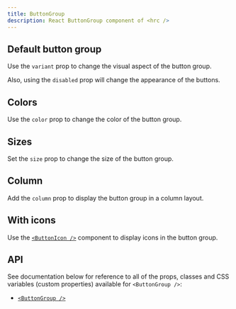 ```yaml
---
title: ButtonGroup
description: React ButtonGroup component of <hrc />
---
```



## Default button group

Use the `variant` prop to change the visual aspect of the button group.

Also, using the `disabled` prop will change the appearance of the buttons.

<Demo layout="grid" className="responsive-group">
  <Demos.ButtonGroupDefault />
</Demo>

<SourceCode code={defaultCode} title="button-group-default.tsx" />

## Colors

Use the `color` prop to change the color of the button group.

<Demo layout="grid" className="responsive-group with-inner-grid">
  <Demos.ButtonGroupColors />
</Demo>

<SourceCode code={colorsCode} title="button-group-colors.tsx" />

## Sizes

Set the `size` prop to change the size of the button group.

<Demo>
  <Demos.ButtonGroupSizes />
</Demo>

<SourceCode code={sizesCode} title="button-group-sizes.tsx" />

## Column

Add the `column` prop to display the button group in a column layout.

<Demo layout="grid" className="responsive-group with-inner-flex">
  <Demos.ButtonGroupColumn />
</Demo>

<SourceCode code={columnCode} title="button-group-column.tsx" />

## With icons

Use the [`<ButtonIcon />`](../button-icon)  component to display icons in the
button group.

<Demo layout="grid" className="button-group-with-icons responsive-group">
  <Demos.ButtonGroupWithIcons />
</Demo>

<SourceCode code={iconsCode} title="button-group-with-icons.tsx" />

## API

See documentation below for reference to all of the props, classes and CSS
variables (custom properties) available for `<ButtonGroup />`:

- [`<ButtonGroup />`](/hrc/api/button-group)
